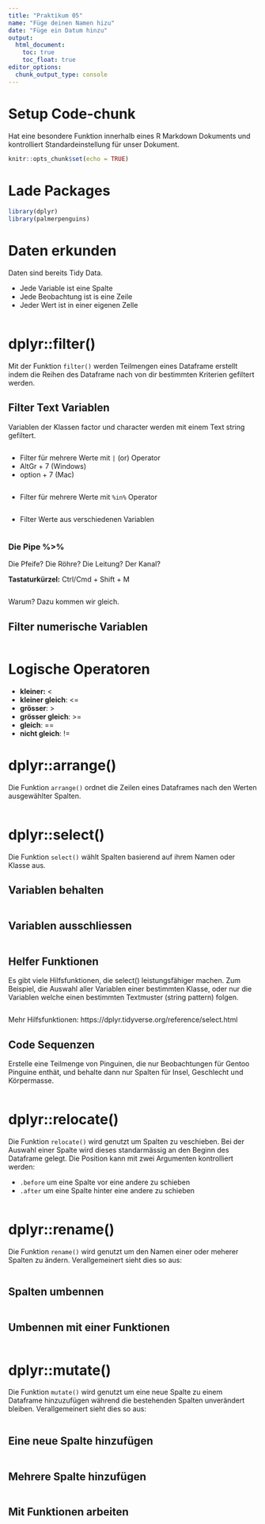 ```yaml
---
title: "Praktikum 05"
name: "Füge deinen Namen hizu"
date: "Füge ein Datum hinzu"
output: 
  html_document: 
    toc: true
    toc_float: true
editor_options: 
  chunk_output_type: console
---
```


# Setup Code-chunk

Hat eine besondere Funktion innerhalb eines R Markdown Dokuments und kontrolliert Standardeinstellung für unser Dokument.

```r
knitr::opts_chunk$set(echo = TRUE)
```

# Lade Packages

```r

library(dplyr)
library(palmerpenguins)

```

# Daten erkunden

Daten sind bereits Tidy Data.

- Jede Variable ist eine Spalte
- Jede Beobachtung ist is eine Zeile
- Jeder Wert ist in einer eigenen Zelle

```r


```

# dplyr::filter()

Mit der Funktion `filter()` werden Teilmengen eines Dataframe erstellt indem die Reihen des Dataframe nach von dir bestimmten Kriterien gefiltert werden.

## Filter Text Variablen

Variablen der Klassen factor und character werden mit einem Text string gefiltert.

```r



```

- Filter für mehrere Werte mit `|` (or) Operator
- AltGr + 7 (Windows) 
- option + 7 (Mac)

```r



```

- Filter für mehrere Werte mit `%in%` Operator

```r


```

- Filter Werte aus verschiedenen Variablen

```r


```

### Die Pipe %>%

Die Pfeife? Die Röhre? Die Leitung? Der Kanal?

**Tastaturkürzel:** Ctrl/Cmd + Shift + M 

```r


```

Warum? Dazu kommen wir gleich.

## Filter numerische Variablen

```r



```

# Logische Operatoren 

- **kleiner:** < 
- **kleiner gleich**: <=
- **grösser**: >
- **grösser gleich**: >=
- **gleich**: ==
- **nicht gleich**: !=

# dplyr::arrange()

Die Funktion `arrange()` ordnet die Zeilen eines Dataframes nach den Werten ausgewählter Spalten.

```r



```

# dplyr::select()

Die Funktion `select()` wählt Spalten basierend auf ihrem Namen oder Klasse aus. 

## Variablen behalten

```r



```

## Variablen ausschliessen

```r


```

## Helfer Funktionen

Es gibt viele Hilfsfunktionen, die select() leistungsfähiger machen. Zum Beispiel, die Auswahl aller Variablen einer bestimmten Klasse, oder nur die Variablen welche einen bestimmten Textmuster (string pattern) folgen. 

```r



```

Mehr Hilfsfunktionen: https://dplyr.tidyverse.org/reference/select.html

## Code Sequenzen

Erstelle eine Teilmenge von Pinguinen, die nur Beobachtungen für Gentoo Pinguine enthät, und behalte dann nur Spalten für Insel, Geschlecht und Körpermasse.

```r


```

# dplyr::relocate()

Die Funktion `relocate()` wird genutzt um Spalten zu veschieben. Bei der Auswahl einer Spalte wird dieses standarmässig an den Beginn des Dataframe gelegt. Die Position kann mit zwei Argumenten kontrolliert werden:

- `.before` um eine Spalte vor eine andere zu schieben
- `.after` um eine Spalte hinter eine andere zu schieben

```r



```

# dplyr::rename()

Die Funktion `rename()` wird genutzt um den Namen einer oder meherer Spalten zu ändern. Verallgemeinert sieht dies so aus:

```r




```

## Spalten umbennen

```r



```

## Umbennen mit einer Funktionen

```r


```

# dplyr::mutate()

Die Funktion `mutate()` wird genutzt um eine neue Spalte zu einem Dataframe hinzuzufügen während die bestehenden Spalten unverändert bleiben. Verallgemeinert sieht dies so aus:

```r



```

## Eine neue Spalte hinzufügen

```r




```

## Mehrere Spalte hinzufügen

```r



```

## Mit Funktionen arbeiten

```r



```
